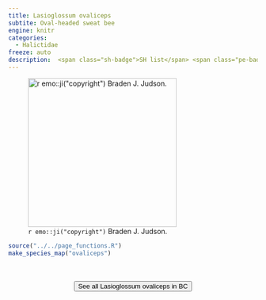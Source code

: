 ```yaml
---
title: Lasioglossum ovaliceps
subtite: Oval-headed sweat bee
engine: knitr
categories:
  - Halictidae
freeze: auto
description:  <span class="sh-badge">SH list</span> <span class="pe-badge">PM Evidence</span>
---
```

![`r emo::ji("copyright")` Braden J. Judson.](https://inaturalist-open-data.s3.amazonaws.com/photos/128273608/large.jpeg){height=300}





```r
source("../../page_functions.R")
make_species_map("ovaliceps")
```
<br><br>
<center>


<a href="https://inaturalist.ca/observations?place_id=7085&subview=map&taxon_id=459106"><button type="button" class="btn btn-secondary">See all Lasioglossum ovaliceps in BC <i class="fa-solid fa-arrow-up-right-from-square"></i> </button></a>
</center>
